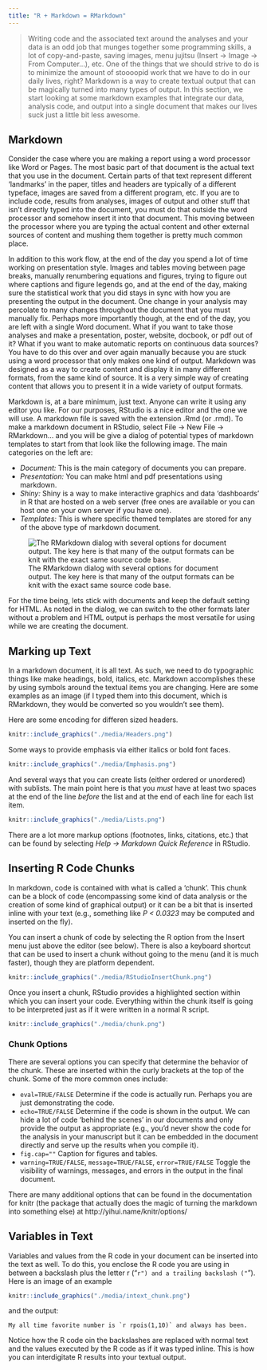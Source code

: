 ```yaml
---
title: "R + Markdown = RMarkdown"
---
```


> Writing code and the associated text around the analyses and your data is an odd job that munges together some programming skills, a lot of copy-and-paste, saving images, menu jujitsu (Insert $\to$ Image $\to$ From Computer...), etc.  One of the things that we should strive to do is to minimize the amount of stoooopid work that we have to do in our daily lives, right?  Markdown is a way to create textual output that can be magically turned into many types of output.  In this section, we start looking at some markdown examples that integrate our data, analysis code, and output into a single document that makes our lives suck just a little bit less awesome.

## Markdown

Consider the case where you are making a report using a word processor like Word or Pages.  The most basic part of that document is the actual text that you use in the document.  Certain parts of that text represent different 'landmarks' in the paper, titles and headers are typically of a different typeface, images are saved from a different program, etc.  If you are to include code, results from analyses, images of output and other stuff that isn't directly typed into the document, you must do that outside the word processor and somehow insert it into that document.  This moving between the processor where you are typing the actual content and other external sources of content and mushing them together is pretty much common place.  

In addition to this work flow, at the end of the day you spend a lot of time working on presentation style. Images and tables moving between page breaks, manually renumbering equations and figures, trying to figure out where captions and figure legends go, and at the end of the day, making sure the statistical work that you did stays in sync with how you are presenting the output in the document.  One change in your analysis may percolate to many changes throughout the document that you must manually fix.  Perhaps more importantly though, at the end of the day, you are left with a single Word document.  What if you want to take those analyses and make a presentation, poster, website, docbook, or pdf out of it?  What if you want to make automatic reports on continuous data sources?  You have to do this over and over again manually because you are stuck using a word processor that only makes one kind of output.  Markdown was designed as a way to create content and display it in many different formats, from the same kind of source.  It is a very simple way of creating content that allows you to present it in a wide variety of output formats.  

Markdown is, at a bare minimum, just text.  Anyone can write it using any editor you like.  For our purposes, RStudio is a nice editor and the one we will use.  A markdown file is saved with the extension .Rmd (or .rmd).  To make a markdown document in RStudio, select File $\to$ New File $\to$ RMarkdown...  and you will be give a dialog of potential types of markdown templates to start from that look like the following image.  The main categories on the left are:  

- *Document:* This is the main category of documents you can prepare.  
- *Presentation:* You can make html and pdf presentations using markdown.  
- *Shiny:*  Shiny is a way to make interactive graphics and data 'dashboards' in R that are hosted on a web server (free ones are available or you can host one on your own server if you have one).  
- *Templates:*  This is where specific themed templates are stored for any of the above type of markdown document.   

![The RMarkdown dialog with several options for document output.  The key here is that many of the output formats can be knit with the exact same source code base.](./media/RMarkdownDialog.png)

For the time being, lets stick with documents and keep the default setting for HTML.  As noted in the dialog, we can switch to the other formats later without a problem and HTML output is perhaps the most versatile for using while we are creating the document.


## Marking up Text

In a markdown document, it is all text.  As such, we need to do typographic things like make headings, bold, italics, etc.  Markdown accomplishes these by using symbols around the textual items you are changing.  Here are some examples as an image (if I typed them into this document, which is RMarkdown, they would be converted so you wouldn't see them).

Here are some encoding for differen sized headers.

```r
knitr::include_graphics("./media/Headers.png")
```

Some ways to provide emphasis via either italics or bold font faces.

```r
knitr::include_graphics("./media/Emphasis.png")
```

And several ways that you can create lists (either ordered or unordered) with sublists.  The main point here is that you *must* have at least two spaces at the end of the line *before* the list and at the end of each line for each list item.

```r
knitr::include_graphics("./media/Lists.png")
```

There are a lot more markup options (footnotes, links, citations, etc.) that can be found by selecting *Help $\to$ Markdown Quick Reference* in RStudio.

## Inserting R Code Chunks

In markdown, code is contained with what is called a 'chunk'.  This chunk can be a block of code (encompassing some kind of data analysis or the creation of some kind of graphical output) or it can be a bit that is inserted inline with your text (e.g., something like *P < 0.0323* may be computed and inserted on the fly).

You can insert a chunk of code by selecting the R option from the Insert menu just above the editor (see below). There is also a keyboard shortcut that can be used to insert a chunk without going to the menu (and it is much faster), though they are platform dependent.

```r
knitr::include_graphics("./media/RStudioInsertChunk.png")
```

Once you insert a chunk, RStudio provides a highlighted section within which you can insert your code.  Everything within the chunk itself is going to be interpreted just as if it were written in a normal R script.  

```r
knitr::include_graphics("./media/chunk.png")
```

### Chunk Options

There are several options you can specify that determine the behavior of the chunk.  These are inserted within the curly brackets at the top of the chunk.  Some of the more common ones include:

* `eval=TRUE/FALSE` Determine if the code is actually run.  Perhaps you are just demonstrating the code.
* `echo=TRUE/FALSE` Determine if the code is shown in the output.  We can hide a lot of code 'behind the scenes' in our documents and only provide the output as appropriate (e.g., you'd never show the code for the analysis in your manuscript but it can be embedded in the document directly and serve up the results when you compile it).
* `fig.cap=""` Caption for figures and tables.
* `warning=TRUE/FALSE`, `message=TRUE/FALSE`, `error=TRUE/FALSE` Toggle the visibility of warnings, messages, and errors in the output in the final document.

There are many additional options that can be found in the documentation for knitr (the package that actually does the magic of turning the markdown into something else) at http://yihui.name/knitr/options/

## Variables in Text

Variables and values from the R code in your document can be inserted into the text as well.  To do this, you enclose the R code you are using in between a backslash plus the letter r ("`r") and a trailing backslash ("`").  Here is an image of an example 

```r
knitr::include_graphics("./media/intext_chunk.png")
```

and the output:

```
My all time favorite number is `r rpois(1,10)` and always has been.
```

Notice how the R code oin the backslashes are replaced with normal text and the values executed by the R code as if it was typed inline.  This is how you can interdigitate R results into your textual output.



